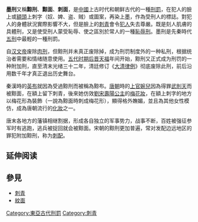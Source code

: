 {{Unreferenced |time=2007-10-11T09:29:22+00:00 }}
{{redirect2|黥|同名霹靂布袋戲角色|黥 (霹靂布袋戲)}}

'''墨刑'''又稱'''黥刑'''、'''黥面'''、'''刺面'''，是[[中國|中國]]上古时代和朝鲜古代的一種[[刑罰|刑罰]]，在犯人的臉上或[[額頭|額頭]]上刺字（奴、婢、盗、贼）或圖案，再染上[[墨|墨]]，作為受刑人的標誌。對犯人的身體狀況實際影響不大，但是臉上的[[刺青|刺青]]會令[[犯人|犯人]]失去尊嚴。既是刻人肌膚的具體刑，又是使受刑人蒙受恥辱、使之區別於常人的一種[[恥辱刑|恥辱刑]]。墨刑是先秦時代[[五刑|五刑]]中最輕的一種刑罰。

自[[汉文帝|汉文帝]]废除[[肉刑|肉刑]]，但黥刑并未真正废除掉，成为刑罚制度外的一种私刑，根据统治者需要和情绪随意使用。[[五代时期|五代时期]][[后晋|后晋]][[天福_(后晋)|天福]]年间开始，黥刑又正式成为刑罚的一种附加刑，直至清末光绪三十二年，清廷修订《[[大清律例|大清律例]]》彻底废除此刑，前后沿用数千年才真正退出历史舞台。

秦漢時的[[英布|英布]]就因為受過黥刑而被稱為黥布。[[唐朝|唐朝]]時的[[上官婉兒|上官婉兒]]因為得罪[[武則天|武則天]]而被黥面，在額上留下刺青，後來她仿效[[劉宋|劉宋]][[寿阳公主_(刘宋)|壽陽公主]]的[[梅花妝|梅花妝]]，在額上刺字的地方以梅花形為裝飾（一說為黥面時刺成梅花形），顯得格外嫵媚，並且為其他女性模仿，成為唐朝流行的[[化妝|化妝]]之一。

唐末各地方的藩镇相继割据，形成各自独立的军事势力，战事不断，百姓被强征参军时有逃跑，逃兵被捉回就会被黥面。宋朝的黥刑更加普遍，常对发配边远地区的罪犯附加黥刑，称为[[刺配|刺配]]。

== 延伸阅读 ==
{{Wikisource further reading}}

== 參見 ==
* [[刺青|刺青]]
* [[紋面|紋面]]

{{Crime-stub}}

[[Category:東亞古代刑罰|Category:東亞古代刑罰]]
[[Category:刺青|Category:刺青]]